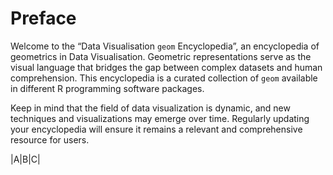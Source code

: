 # Preface {.unnumbered}

Welcome to the "Data Visualisation `geom` Encyclopedia", an encyclopedia of geometrics in Data Visualisation. Geometric representations serve as the visual language that bridges the gap between complex datasets and human comprehension. This encyclopedia is a curated collection of `geom` available in different R programming software packages.

Keep in mind that the field of data visualization is dynamic, and new techniques and visualizations may emerge over time. Regularly updating your encyclopedia will ensure it remains a relevant and comprehensive resource for users.

|A|B|C|
